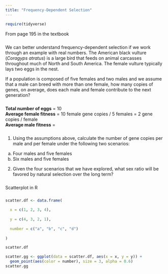 ```yaml
---
title: "Frequency-Dependent Selection"
---
```


```r
require(tidyverse)
```

<div style = "margin-bottom:25px;">
From page 195 in the textbook
</div>

<div style = "margin-bottom:25px;">
We can better understand frequency-dependent selection if we work through an example with real numbers. The American black vulture (*Coragyps atratus*) is a large bird that feeds on animal carcasses throughout much of North and South America. The female vulture typically lays two eggs in the nest.

If a population is composed of five females and two males and we assume that a male can breed with more than one female, how many copies of genes, on average, does each male and female contribute to the next generation?
</div>

<div style = "margin-bottom:25px;">
**Total number of eggs** = 10  
**Average female fitness** = 10 female gene copies / 5 females = 2 gene copies / female  
**Average male fitness** =   
</div>

<div style = "margin-bottom:25px;">
1. Using the assumptions above, calculate the number of gene copies per male and per female under the following two scenarios:
a. Four males and five females
b. Six males and five females

2. Given the four scenarios that we have explored, what sex ratio will be favored by natural selection over the long term?
</div>

<div style = "margin-bottom:25px;">
Scatterplot in R
</div>

<div style = "margin-bottom:25px;">
```r
scatter.df <- data.frame(
  
  x = c(1, 2, 3, 4),
  
  y = c(4, 3, 2, 1),
          
  number = c("a", "b", "c", "d")
          
)

scatter.df

scatter.gg <- ggplot(data = scatter.df, aes(x = x, y = y)) +
  geom_point(aes(color = number), size = 3, alpha = 0.6)
scatter.gg
```
</div>        